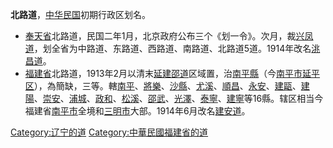 '''北路道'''，[[中华民国|中华民国]]初期行政区划名。
* [[奉天省|奉天省]]北路道，民国二年1月，北京政府公布三个《划一令》。次月，裁[[兴凤道|兴凤道]]，划全省为中路道、东路道、西路道、南路道、北路道5道。1914年改名[[洮昌道|洮昌道]]。
* [[福建省_(中华民国)|福建省]]北路道，1913年2月以清末[[延建邵道|延建邵道]]区域置，治[[南平縣|南平縣]]（今[[南平市|南平市]][[延平区|延平区]]），為簡缺，三等。轄[[南平|南平]]、[[將樂|將樂]]、[[沙縣|沙縣]]、[[尤溪|尤溪]]、[[順昌|順昌]]、[[永安|永安]]、[[建甌|建甌]]、[[建陽|建陽]]、[[崇安|崇安]]、[[浦城|浦城]]、[[政和|政和]]、[[松溪|松溪]]、[[邵武|邵武]]、[[光澤|光澤]]、[[泰宁县|泰寧]]、[[建寧|建寧]]等16縣。辖区相当今福建省[[南平市|南平市]]全境和[[三明市|三明市]]大部。1914年6月改名[[建安道|建安道]]。 

[[Category:辽宁的道|Category:辽宁的道]]
[[Category:中華民國福建省的道|Category:中華民國福建省的道]]